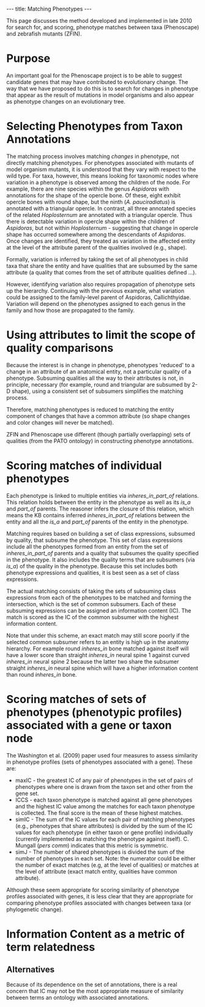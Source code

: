 ---
title: Matching Phenotypes
---

This page discusses the method developed and implemented in late 2010 for search for, and scoring, phenotype matches between taxa (Phenoscape) and zebrafish mutants (ZFIN).
= Purpose =

An important goal for the Phenoscape project is to be able to suggest candidate genes that may have contributed to evolutionary change.  The way that we have proposed to do this is to search for changes in phenotype that appear as the result of mutations in model organisms and also appear as phenotype changes on an evolutionary tree.

= Selecting Phenotypes from Taxon Annotations =

The matching process involves matching ''changes'' in phenotype, not directly matching phenotypes.  For phenotypes associated with mutants of model organism mutants, it is understood that they vary with respect to the wild type.  For taxa, however, this means looking for taxonomic nodes where variation in a phenotype is observed among the children of the node.  For example, there are nine species within the genus ''Aspidoras'' with annotations for the shape of the opercle bone.  Of these, eight exhibit opercle bones with round shape, but the ninth (''A. pauciradiatus'') is annotated with a triangular opercle.  In contrast, all three annotated species of the related ''Hoplosternum'' are annotated with a triangular opercle.  Thus there is detectable variation in opercle shape within the children of ''Aspidoras'', but not within  ''Hoplosternum'' - suggesting that change in opercle shape has occurred somewhere among the descendants of ''Aspidoras''.  Once changes are identified, they treated as variation in the affected entity at the level of the attribute parent of the qualities involved (e.g., shape).

Formally, variation is inferred by taking the set of all phenotypes in child taxa that share the entity and have qualities that are subsumed by the same attribute (a quality that comes from the set of attribute qualities defined ...).

However, identifying variation also requires propagation of phenotype sets up the hierarchy.  Continuing with the previous example, what variation could be assigned to the family-level parent of Aspidoras, Callichthyidae.  Variation will depend on the phenotypes assigned to each genus in the family and how those are propagated to the family.

= Using attributes to limit the scope of quality comparisons =

Because the interest is in change in phenotype, phenotypes 'reduced' to a change in an attribute of an anatomical entity, not a particular quality of a phenotype.  Subsuming qualities all the way to their attributes is not, in principle, necessary (for example, round and triangular are subsumed by 2-D shape), using a consistent set of subsumers simplifies the matching process.

Therefore, matching phenotypes is reduced to matching the entity component of changes that have a common attribute (so shape changes and color changes will never be matched).

ZFIN and Phenoscape use different (though partially overlapping) sets of qualities (from the PATO ontology) in constructing phenotype annotations.

= Scoring matches of individual phenotypes =

Each phenotype is linked to multiple entities via ''inheres_in_part_of'' relations.  This relation holds between the entity in the phenotype as well as its ''is_a'' and ''part_of'' parents.  The reasoner infers the closure of this relation, which means the KB contains inferred ''inheres_in_part_of'' relations between the entity and all the ''is_a'' and ''part_of'' parents of the entity in the phenotype.

Matching requires based on building a set of class expressions, subsumed by quality, that subsume the phenotype.  This set of class expressions include all the phenotypes formed from an entity from the set of ''inheres_in_part_of'' parents and a quality that subsumes the quality specified in the phenotype.  It also includes the quality terms that are subsumers (via ''is_a'') of the quality in the phenotype.  Because this set includes both phenotype expressions and qualities, it is best seen as a set of class expressions.

The actual matching consists of taking the sets of subsuming class expressions from each of the phenotypes to be matched and forming the intersection, which is the set of common subsumers.  Each of these subsuming expressions can be assigned an information content (IC).  The match is scored as the IC of the common subsumer with the highest information content.

Note that under this scheme, an exact match may still score poorly if the selected common subsumer refers to an entity is high up in the anatomy hierarchy.  For example round ''inheres_in'' bone matched against itself will have a lower score than straight ''inheres_in'' neural spine 1 against curved ''inheres_in'' neural spine 2 because the latter two share the subsumer straight ''inheres_in'' neural spine which will have a higher information content than round ''inheres_in'' bone.

= Scoring matches of sets of phenotypes (phenotypic profiles) associated with a gene or taxon node =

The Washington et al. (2009) paper used four measures to assess similarity in phenotype profiles (sets of phenotypes associated with a gene).  These are:
*maxIC - the greatest IC of any pair of phenotypes in the set of pairs of phenotypes where one is drawn from the taxon set and other from the gene set.
*ICCS - each taxon phenotype is matched against all gene phenotypes and the highest IC value among the matches for each taxon phenotype is collected.  The final score is the mean of these highest matches.
*simIC - The sum of the IC values for each pair of matching phenotypes (e.g., phenotypes that share attributes) is divided by the sum of the IC values for each phenotype (in either taxon or gene profile) individually (currently implemented as matching the phenotype against itself).  C. Mungall (''pers comm'') indicates that this metric is symmetric.
*simJ - The number of shared phenotypes is divided the sum of the number of phenotypes in each set.  Note: the numerator could be either the number of exact matches (e.g, at the level of qualities) or matches at the level of attribute (exact match entity, qualities have common attribute).

Although these seem appropriate for scoring similarity of phenotype profiles associated with genes, it is less clear that they are appropriate for comparing phenotype profiles associated with changes between taxa (or phylogenetic change).

= Information Content as a metric of term relatedness =

== Alternatives ==
Because of its dependence on the set of annotations, there is a real concern that IC may not be the most appropriate measure of similarity between terms an ontology with associated annotations.